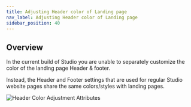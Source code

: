 ```yaml
---
title: Adjusting Header color of Landing page
nav_label: Adjusting Header color of Landing page
sidebar_position: 40
---
```


## Overview

In the current build of Studio you are unable to separately customize the color of the landing page Header & footer.

Instead, the Header and Footer settings that are used for regular Studio website pages share the same colors/styles
with landing pages.

![Header Color Adjustment Attributes](/assets/studio/Landing_page_header_1.png)


